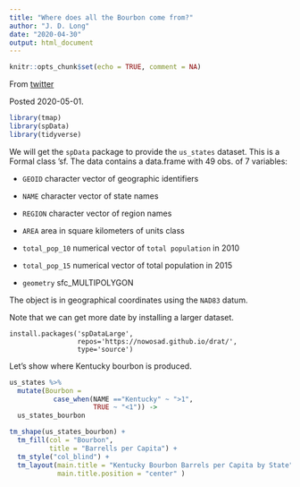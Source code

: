 ```yaml
---
title: "Where does all the Bourbon come from?"
author: "J. D. Long"
date: "2020-04-30"
output: html_document
---
```


```r
knitr::opts_chunk$set(echo = TRUE, comment = NA)
```

From [twitter](https://twitter.com/CMastication/status/1256259572664336384)

Posted 2020-05-01.

```r
library(tmap)
library(spData)
library(tidyverse)
```

We will get the `spData` package to provide the `us_states` dataset.
This is a Formal class 'sf. The data contains a data.frame with
49 obs. of 7 variables:

- `GEOID` character vector of geographic identifiers

- `NAME` character vector of state names

- `REGION` character vector of region names

- `AREA` area in square kilometers of units class

- `total_pop_10` numerical vector of `total population` in 2010

- `total_pop_15` numerical vector of total population in 2015

- `geometry` sfc_MULTIPOLYGON

The object is in geographical coordinates using the `NAD83` datum.

Note that we can get more date by installing a larger dataset.

```
install.packages('spDataLarge',
                 repos='https://nowosad.github.io/drat/',
                 type='source')
```

Let's show where Kentucky bourbon is produced.

```r
us_states %>%
  mutate(Bourbon =
           case_when(NAME =="Kentucky" ~ ">1",
                     TRUE ~ "<1")) ->
  us_states_bourbon

tm_shape(us_states_bourbon) +
  tm_fill(col = "Bourbon",
          title = "Barrells per Capita") +
  tm_style("col_blind") +
  tm_layout(main.title = "Kentucky Bourbon Barrels per Capita by State",
            main.title.position = "center" )

```


